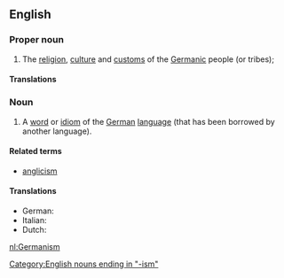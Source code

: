 ==English==
{{wikipedia}}

===Proper noun===
{{en-proper noun}}

# The [[religion]], [[culture]] and [[custom]]s of the [[Germanic]] people (or tribes);

====Translations====
{{trans-top|religion, culture, and customs of Germanic peoiples}}
{{trans-mid}}
{{trans-bottom}}

===Noun===
{{en-noun}}

# A [[word]] or [[idiom]] of the [[German]] [[language]] (that has been borrowed by another language).

====Related terms====
* [[anglicism]]

====Translations====
{{trans-top}}
* German: {{t-|de|Germanismus|m}}
* Italian: {{t+|it|germanismo|m}}
* Dutch: {{t+|nl|germanisme|m}}
{{trans-bottom}}

[[Category:English nouns ending in "-ism"]]

[[nl:Germanism]]